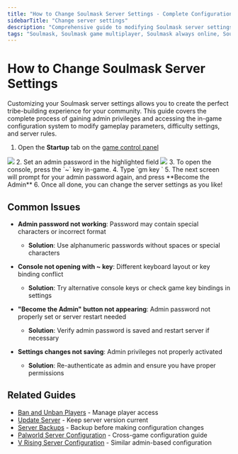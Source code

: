 ```yaml
---
title: "How to Change Soulmask Server Settings - Complete Configuration Guide"
sidebarTitle: "Change server settings"
description: "Comprehensive guide to modifying Soulmask server settings through admin privileges. Learn how to set admin passwords, access in-game configuration, and customize gameplay parameters for your tribe-building server."
tags: "Soulmask, Soulmask game multiplayer, Soulmask always online, Soulmask community server"
---
```


# How to Change Soulmask Server Settings

Customizing your Soulmask server settings allows you to create the perfect tribe-building experience for your community. This guide covers the complete process of gaining admin privileges and accessing the in-game configuration system to modify gameplay parameters, difficulty settings, and server rules.

1. Open the **Startup** tab on the [game control panel](https://game.berrybyte.net)
<Frame>
    <img src="/images/panel/startup-lime.png" />
</Frame>
2. Set an admin password in the highlighted field
    <Frame>
      <img src="/images/games/soulmask/soulmask-admin-pw.png" />
    </Frame>
3. To open the console, press the `~` key in-game. 
4. Type `gm key <yourPassword>`
5. The next screen will prompt for your admin password again, and press **Become the Admin**
6. Once all done, you can change the server settings as you like!

## Common Issues

- **Admin password not working**: Password may contain special characters or incorrect format
  - **Solution**: Use alphanumeric passwords without spaces or special characters

- **Console not opening with ~ key**: Different keyboard layout or key binding conflict
  - **Solution**: Try alternative console keys or check game key bindings in settings

- **"Become the Admin" button not appearing**: Admin password not properly set or server restart needed
  - **Solution**: Verify admin password is saved and restart server if necessary

- **Settings changes not saving**: Admin privileges not properly activated
  - **Solution**: Re-authenticate as admin and ensure you have proper permissions

## Related Guides

- [Ban and Unban Players](/games/soulmask/banning-and-unbanning-players) - Manage player access
- [Update Server](/games/soulmask/update-server) - Keep server version current
- [Server Backups](/panel/backups) - Backup before making configuration changes
- [Palworld Server Configuration](/games/palworld/configure-server-settings) - Cross-game configuration guide
- [V Rising Server Configuration](/games/vrising/configure-server-settings) - Similar admin-based configuration